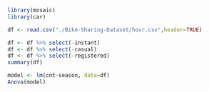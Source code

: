 

```r
library(mosaic)
library(car)

```


```r

df <- read.csv("./Bike-Sharing-Dataset/hour.csv",header=TRUE)

df <- df %>% select(-instant)
df <- df %>% select(-casual)
df <- df %>% select(-registered)
summary(df)
```




```r
model <- lm(cnt~season, data=df)
Anova(model)
```



